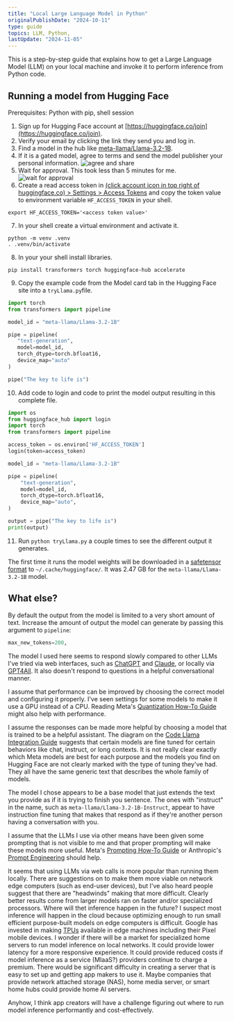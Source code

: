 ```yaml
---
title: "Local Large Language Model in Python"
originalPublishDate: "2024-10-11"
type: guide
topics: LLM, Python, 
lastUpdate: "2024-11-05"
---
```


This is a step-by-step guide that explains how to get a Large Language Model (LLM) on your local machine and invoke it to perform inference from Python code.  

## Running a model from Hugging Face

Prerequisites: Python with pip, shell session

1. Sign up for Hugging Face account at [https://huggingface.co/join](https://huggingface.co/join).
2. Verify your email by clicking the link they send you and log in.
3. Find a model in the hub like [meta-llama/Llama-3.2-1B](https://huggingface.co/meta-llama/Llama-3.2-1B).
4. If it is a gated model, agree to terms and send the model publisher your personal information.
![agree and share](./metaLllamAgreeToShare.png "agree and share")
5. Wait for approval. This took less than 5 minutes for me.
![wait for approval](./metaLlamaWaitForApproval.png "wait for approval")
6. Create a read access token in [(click account icon in top right of huggingface.co) > Settings > Access Tokens](https://huggingface.co/settings/tokens) and copy the token value to environment variable `HF_ACCESS_TOKEN` in your shell.

``` shell
export HF_ACCESS_TOKEN='<access token value>'
```

7. In your shell create a virtual environment and activate it.

``` shell
python -m venv .venv
. .venv/bin/activate
```

8. In your your shell install libraries.

``` shell
pip install transformers torch huggingface-hub accelerate
```

9. Copy the example code from the Model card tab in the Hugging Face site into a `tryLlama.py`file.

 ``` python
import torch
from transformers import pipeline

model_id = "meta-llama/Llama-3.2-1B"

pipe = pipeline(
    "text-generation", 
    model=model_id, 
    torch_dtype=torch.bfloat16, 
    device_map="auto"
)

pipe("The key to life is")
 
 ```

10. Add code to login and code to print the model output resulting in this complete file.

``` python
import os
from huggingface_hub import login
import torch
from transformers import pipeline

access_token = os.environ['HF_ACCESS_TOKEN']
login(token=access_token)

model_id = "meta-llama/Llama-3.2-1B"

pipe = pipeline(
    "text-generation",
    model=model_id,
    torch_dtype=torch.bfloat16,
    device_map="auto",
)

output = pipe("The key to life is")
print(output)

```
 
11. Run `python tryLlama.py` a couple times to see the different output it generates.

The first time it runs the model weights will be downloaded in a [safetensor format](https://huggingface.co/docs/safetensors/en/index) to `~/.cache/huggingface/`. It was 2.47 GB for the `meta-llama/Llama-3.2-1B` model.

## What else?

By default the output from the model is limited to a very short amount of text. Increase the amount of output the model can generate by passing this argument to `pipeline`:
```python
max_new_tokens=200,
```

The model I used here seems to respond slowly compared to other LLMs I've tried via web interfaces, such as [ChatGPT](https://chatgpt.com/) and [Claude](https://claude.ai/), or locally via [GPT4All](https://www.nomic.ai/gpt4all). It also doesn't respond to questions in a helpful conversational manner.

I assume that performance can be improved by choosing the correct model and configuring it properly. I've seen settings for some models to make it use a GPU instead of a CPU. Reading Meta's [Quantization How-To Guide](https://www.llama.com/docs/how-to-guides/quantization) might also help with performance.

I assume the responses can be made more helpful by choosing a model that is trained to be a helpful assistant. The diagram on the [Code Llama Integration Guide](https://www.llama.com/docs/integration-guides/meta-code-llama) suggests that certain models are fine tuned for certain behaviors like chat, instruct, or long contexts. It is not really clear exactly which Meta models are best for each purpose and the models you find on Hugging Face are not clearly marked with the type of tuning they've had. They all have the same generic text that describes the whole family of models.

The model I chose appears to be a base model that just extends the text you provide as if it is trying to finish you sentence. The ones with "instruct" in the name, such as `meta-llama/Llama-3.2-1B-Instruct`, appear to have instruction fine tuning that makes that respond as if they're another person having a conversation with you. 

I assume that the LLMs I use via other means have been given some prompting that is not visible to me and that proper prompting will make these models more useful. Meta's [Prompting How-To Guide](https://www.llama.com/docs/how-to-guides/prompting) or Anthropic's [Prompt Engineering](https://docs.anthropic.com/en/docs/build-with-claude/prompt-engineering/overview) should help.

It seems that using LLMs via web calls is more popular than running them locally. There are suggestions on to make them more viable on network edge computers (such as end-user devices), but I've also heard people suggest that there are "headwinds" making that more difficult. Clearly better results come from larger models ran on faster and/or specialized processors. Where will thet inference happen in the future? I suspect most inference will happen in the cloud because optimizing enough to run small efficient purpose-built models on edge computers is difficult. Google has invested in making [TPUs](https://en.wikipedia.org/wiki/Tensor_Processing_Unit) available in edge machines including their Pixel mobile devices. I wonder if there will be a market for specialized home servers to run model inference on local networks. It could provide lower latency for a more responsive experience. It could provide reduced costs if model inference as a service (MIaaS?) providers continue to charge a premium. There would be significant difficulty in creating a server that is easy to set up and getting app makers to use it. Maybe companies that provide network attached storage (NAS), home media server, or smart home hubs could provide home AI servers.

Anyhow, I think app creators will have a challenge figuring out where to run model inference performantly and cost-effectively.

